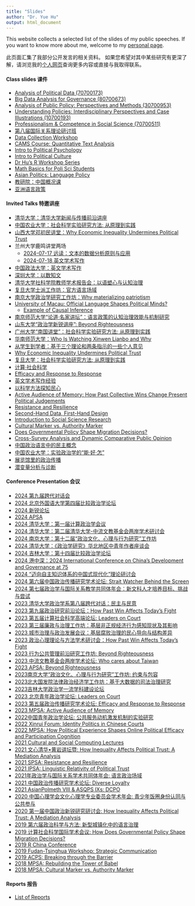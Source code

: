 ```yaml
---
title: "Slides"
author: "Dr. Yue Hu"
output: html_document
---
```


This website collects a selected list of the slides of my public speeches. 
If you want to know more about me, welcome to my [personal page](https://www.drhuyue.site).

此页面汇集了我部分公开发言的相关资料。
如果您希望对其中某些研究有更深了解，请浏览我的[个人网页](https://www.drhuyue.site)查询更多内容或直接与我取得联系。    


#### Class slides 课件

- [Analysis of Political Data (70700173)](/slides_gh/slides/courses/analysisOfPoliticalData/index.html)
- [Big Data Analysis for Governance (80700673)](/slides_gh/slides/courses/governmentalBigData/index.html)
- [Analysis of Public Policy: Perspectives and Methods (30700953)](/slides_gh/slides/courses/analysisOfPublicPolicy/index.html)
- [Understanding Policies: Interdisciplinary Perspectives and Case Illustrations (10700193)](/slides_gh/slides/courses/policyGE/index.html)
- [Professionalism & Competence in Social Science (70700511)](/slides_gh/slides/courses/professionalism/01_courseIntro.html)
- [第八届国际关系理论研讨班](/slides_gh/slides/guestLecture/softPower.html)
- [Data Collection Workshop](/slides_gh/slides/courses/dgpWorkshop/index.html)
- [CAMS Course: Quantitative Text Analysis](/slides_gh/slides/courses/camsTextAnalysis/index.html)
- [Intro to Political Psychology](/slides_gh/slides/courses/politicalPsychology/index.html)
- [Intro to Political Culture](/slides_gh/slides/guestLecture/politicalCulture.html)
- [Dr Hu's R Workshop Series](slides/courses/rWorkshop/)
- [Math Basics for Poli Sci Students](/slides_gh/slides/courses/mathCamp/mathcamp.html)
- [Asian Politics: Language Policy](/slides_gh/slides/courses/teachingDemo/languagePolicy.html)
- [教研院：中国概况课](/slides_gh/slides/courses/chinaPerspective/democraticSupport.html)
- [亚洲语言政策](/slides_gh/slides/courses/teachingDemo/languagePolicy_cn.html) 

#### Invited Talks 特邀讲座

- [清华大学：清华大学新闻与传播前沿讲座](/slides_gh/slides/guestLecture/weibo.html)
- [中国农业大学：社会科学实验研究方法: 从原理到实践](/slides_gh/slides/guestLecture/experiment_s.html)
- [山西大学邓初民讲堂：Why Economic Inequality Undermines Political Trust](/slides_gh/slides/conference/inequalityChina.html)
- 兰州大学鹿鸣讲堂两场
    - [2024-07-17 远读：文本的数据分析原则与应用](/slides_gh/slides/courses/governmentalBigData/06_textAnalysis.html)
    - [2024-07-18 英文学术写作](/slides_gh/slides/guestLecture/effectivelyWriting_English.html)
- [中国政法大学：英文学术写作](/slides_gh/slides/guestLecture/effectivelyWriting_English.html)
- [深圳大学：以数知文](/slides_gh/slides/courses/governmentalBigData/06_textAnalysis.html)
- [清华大学社科学院教师学术报告会：以语塑心与认知治理](/slides_gh/slides/guestLecture/officialLanguageField_cn.html)
- [复旦大学士派工作坊：官方语言场域](/slides_gh/slides/guestLecture/officialLanguageField_cn.html)
- [南京大学政治学研究工作坊：Why materializing patriotism](/slides_gh/slides/guestLecture/patrioticBases.html)
- [University of Macau: Official Language Shapes Political Minds?](/slides_gh/slides/guestLecture/officialLanguageField.html)
    - [Example of Causal Inference](/slides_gh/slides/guestLecture/corruption_grassroot_en.html)
- [南京师范大学“论道·名家讲坛”：语言政策的认知治理效能与机制研究](/slides_gh/slides/guestLecture/officialLanguageField.html)
- [山东大学“政治学新锐讲座”: Beyond Righteousness](/slides_gh/slides/guestLecture/psm_peer_long.html)
- [广州大学“南国讲堂”：社会科学实验研究方法: 从原理到实践](/slides_gh/slides/guestLecture/experiment_s.html)
- [华南师范大学：Who Is Watching Xinwen Lianbo and Why](/slides_gh/slides/guestLecture/cctvAudience.html)
- [从学生到学者：基于三个理论和两条指示的一些个人意见](/slides_gh/slides/guestLecture/gateway.html)
- [Why Economic Inequality Undermines Political Trust](/slides_gh/slides/conference/inequalityChina.html)
- [复旦大学：社会科学实验研究方法: 从原理到实践](/slides_gh/slides/guestLecture/experiment_s.html)
- [计算·社会科学](/slides_gh/slides/guestLecture/cssThoughts.html)
- [Efficacy and Response to Response](/slides_gh/slides/guestLecture/efficacy.html)
- [英文学术写作经验](/slides_gh/slides/guestLecture/effectivelyWriting_English.html)
- [以科学方法探知民心](/slides_gh/slides/guestLecture/surveyMethod.html)
- [Active Audience of Memory: How Past Collective Wins Change Present Political Judgements](/slides_gh/slides/guestLecture/memory.html)
- [Resistance and Resilience](/slides_gh/slides/conference/2021-SPSA/ciClosure.html)
- [Second-Hand Data, First-Hand Design](/slides_gh/slides/conference/2021-SPSA/secondHand.html)
- [Introduction to Social Science Research](/slides_gh/slides/guestLecture/intro2ScientificResearch.html)
- [Cultural Marker vs. Authority Marker](/slides_gh/slides/guestLecture/authorityMarker_long.html)
- [Does Governmental Policy Shape Migration Decisions?](/slides_gh/slides/guestLecture/migrantDecision_hukou.html)
- [Cross-Survey Analysis and Dynamic Comparative Public Opinion](/slides_gh/slides/guestLecture/dcpo.html)
- [中国政治语言中的民主概念](/slides_gh/slides/guestLecture/democracyDiscourse.html)
- [中国农业大学：实验政治学的“能·好·怎”](/slides_gh/slides/guestLecture/experiment.html)
- [展览馆里的政治传播](/slides_gh/slides/guestLecture/patriotic_bases.html)
- [潜变量分析与诊断](/slides_gh/slides/guestLecture/latentVariable.html)

#### Conference Presentation 会议

- [2024 第九届跨代对话会](/slides_gh/slides/conference/language_publicServant.html)
- [2024 北京外国语大学第四届比较政治学论坛](/slides_gh/slides/conference/cpChina.html)
- [2024 新锐论坛](/slides_gh/slides/conference/patrioticBases_short.html)
- [2024 APSA](/slides_gh/slides/conference/inequality_compare.html)
- [2024 清华大学：第一届计算政治学会议](/slides_gh/slides/conference/languageTW.html)
- [2024 清华大学：第二届清华大学-中流文教基金会两岸学术研讨会](/slides_gh/slides/conference/languageTW.html)
- [2024 南京大学：第十二届“政治文化、心理与行为研究”工作坊](/slides_gh/slides/conference/languageTW.html)
- [2024 清华大学：《政治学研究》华北地区中青年作者座谈会](https://drhuyue.site:10002/sammo3182/miscellaneous/honorInstitution.pptx)
- [2024 吉林大学：第十四届比较政治学论坛](/slides_gh/slides/conference/macrointerest.html)
- [2024 港中深：2024 International Conference on China's Development and Governance at 75](/slides_gh/slides/conference/macrointerest.html)
- [2024 “迈向自主知识体系的中国式现代化”理论研讨会](/slides_gh/slides/conference/myMethod.html)
- [2024 第六届中国政治传播研究学术论坛: Strait Watcher Behind the Screen](/slides_gh/slides/conference/languageTW.html)
- [2024 第七届政治学与国际关系教学共同体年会：新文科人才培养目标、挑战与尝试](/slides_gh/slides/conference/newLA.html)
- [2023 清华大学政治学系第八届跨代对话：民主与民意](/slides_gh/slides/conference/dcpo.html)
- [2023 第九届政治研究前沿论坛：How Past Win Affects Today's Fight](/slides_gh/slides/conference/memory.html)
- [2023 第五届计算社会科学高端论坛: Leaders on Court](/slides_gh/slides/conference/identity_assessor.html)
- [2023 第三届廉政与治理工作坊：基层非正规经济行为感知现状及其影响](/slides_gh/slides/conference/corruption_outcome.html)
- [2023 城市治理与政治发展会议：基层腐败治理的民心导向与结构差异](/slides_gh/slides/conference/corruption_grassroot.html)
- [2023 政治心理理论与方法学术研讨会：How Past Win Affects Today's Fight](/slides_gh/slides/conference/memory.html)
- [2023 行为公共管理前沿研究工作坊: Beyond Righteousness](/slides_gh/slides/conference/psm_peer.html)
- [2023 中流文教基金会两岸学术论坛: Who cares about Taiwan](/slides_gh/slides/conference/taiwan.html)
- [2023 APSA: Beyond Righteousness](/slides_gh/slides/conference/psm_peer.html)
- [2023南京大学“政治文化、心理与行为研究”工作坊: 约束与包容](/slides_gh/slides/conference/migrantCriminal.html)
- [2023北大国发院法律政治经济学工作坊：基于大数据的司法治理研究](/slides_gh/slides/conference/migrantCriminal.html)
- [2023吉林大学政治学一流学科建设论坛](/slides_gh/slides/conference/myMethod.html)
- [2023 北京青年政治学论坛: Leaders on Court](/slides_gh/slides/conference/identity_assessor.html)
- [2023 第五届政治传播研究学术论坛: Efficacy and Response to Response](/slides_gh/slides/conference/efficacy.html)
- [2023 MPSA: Active Audience of Memory](/slides_gh/slides/conference/memory.html)
- [2022中国青年政治学论坛: 公共服务动机激发机制的实验研究](/slides_gh/slides/conference/psm_policy.html)
- [2022 Xinrui Forum: Identity Politics in Chinese Courts](/slides_gh/slides/conference/identity_assessor.html)
- [2022 MPSA: How Political Experience Shapes Online Political Efficacy and Participation Cognition](/slides_gh/slides/conference/ope.html)
- [2021 Cultural and Social Computing Lectures](/slides_gh/slides/conference/democracyDiscourse_en.html)
- [2021 文心清华•黄岩讲坛暨: How Inequality Affects Political Trust: A Mediation Analysis](/slides_gh/slides/conference/inequalityTrust_cn.html)
- [2021 SPSA: Resistance and Resilience](/slides_gh/slides/conference/ciClosure.html)
- [2021 IPSA: Linguistic Relativity of Political Trust](/slides_gh/slides/conference/languageTrust.html)
- [2021年政治学与国际关系学术共同体年会: 语言政治场域](/slides_gh/slides/conference/languageEnglish.html)
- [2021 中国政治传播研究学术论坛: Diverse Loyalty](/slides_gh/slides/conference/diverseLoyalty.html)
- [2021 AsianPolmeth VIII & ASQPS IXs: DCPO](/slides_gh/slides/conference/dcpoDemo.html)
- [2020 中国心理学会文化心理学专业委员会学术年会: 青少年饭圈身份认同与公共参与](/slides_gh/slides/conference/fandom.html)
- [2020 第一届中国政治新锐研究研讨会: How Inequality Affects Political Trust: A Mediation Analysis](/slides_gh/slides/conference/inequalityTrust.html)
- [2019 第六届政治科学与方法: 新型城镇化中的语言治理](/slides_gh/slides/conference/languageGovernance.html)
- [2019 计算社会科学国际学术会议: How Does Governmental Policy Shape Migration Decisions?](/slides_gh/slides/conference/migrant_hukou.html)
- [2019 R China Conference](/slides_gh/slides/conference/dotwhisker-interplot.html)
- [2019 Fudan-Tsinghua Workshop: Strategic Communication](/slides_gh/slides/conference/democracyDiscourse_en.html)
- [2019 ACPS: Breaking through the Barrier](/slides_gh/slides/conference/migrant_language.html)
- [2018 MPSA: Rebuilding the Tower of Babel](/slides_gh/slides/conference/proficiencyTrust.html)
- [2018 MPSA: Cultural Marker vs. Authority Marker](/slides_gh/slides/conference/authorityMarker.html)


#### Reports 报告

- [List of Reports](/slides_gh/slides/report/index.html)








